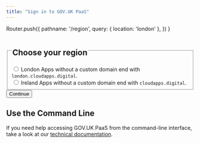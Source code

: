 ```yaml
---
title: "Sign in to GOV.UK PaaS"
---
```

  Router.push({
    pathname: '/region',
    query: { location: 'london' },
  }) 
} 

<form method="POST" action="/region" onSubmit={handleSubmit}>
  <div className="govuk-form-group">
    <fieldset className="govuk-fieldset">
      <legend className="govuk-fieldset__legend govuk-fieldset__legend--l">
        <h2 className="govuk-fieldset__heading">
          Choose your region
        </h2>
      </legend>
      <div className="govuk-radios">
        <div className="govuk-radios__item">
          <input className="govuk-radios__input" id="sign-in" name="sign-in" type="radio" value="london" aria-describedby="sign-in-item-hint" />
          <label className="govuk-label govuk-radios__label govuk-label--s" htmlFor="sign-in">
            London
          </label>
          <span id="sign-in-item-hint" className="govuk-hint govuk-radios__hint">
            Apps without a custom domain end with <code>london.cloudapps.digital</code>.
          </span>
        </div>
        <div className="govuk-radios__item">
          <input className="govuk-radios__input" id="sign-in-2" name="sign-in" type="radio" value="ireland" aria-describedby="sign-in-2-item-hint" />
          <label className="govuk-label govuk-radios__label govuk-label--s" htmlFor="sign-in-2">
            Ireland
          </label>
          <span id="sign-in-2-item-hint" className="govuk-hint govuk-radios__hint">
            Apps without a custom domain end with <code>cloudapps.digital</code>.
          </span>
        </div>
      </div>
    </fieldset>
  </div>
  <Button element="input">Continue</Button>
</form>

## Use the Command Line

If you need help accessing GOV.UK PaaS from the command-line interface, take a look at our [technical documentation](https://docs.cloud.service.gov.uk/get_started.html#set-up-the-cloud-foundry-command-line).